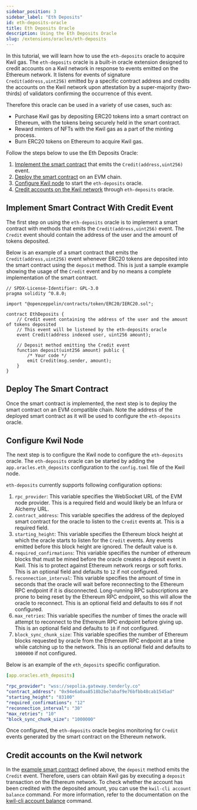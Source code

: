 ```yaml
---
sidebar_position: 3
sidebar_label: "Eth Deposits"
id: eth-deposits-oracle
title: Eth Deposits Oracle
description: Using the Eth Deposits Oracle
slug: /extensions/oracles/eth-deposits
---
```


In this tutorial, we will learn how to use the `eth-deposits` oracle to acquire Kwil gas. The `eth-deposits` oracle is a built-in oracle extension designed to credit accounts on a Kwil network in response to events emitted on the Ethereum network. It listens for events of signature `Credit(address,uint256)` emitted by a specific contract address and credits the accounts on the Kwil network upon attestation by a super-majority (two-thirds) of validators confirming the occurrence of this event.

Therefore this oracle can be used in a variety of use cases, such as:
- Purchase Kwil gas by depositing ERC20 tokens into a smart contract on Ethereum, with the tokens being securely held in the smart contract.
- Reward minters of NFTs with the Kwil gas as a part of the minting process.
- Burn ERC20 tokens on Ethereum to acquire Kwil gas.

Follow the steps below to use the Eth Deposits Oracle:
1. [Implement the smart contract](#implement-smart-contract-with-credit-event) that emits the `Credit(address,uint256)` event.
2. [Deploy the smart contract](#deploy-the-smart-contract) on an EVM chain.
3. [Configure Kwil node](#configure-kwil-node) to start the `eth-deposits` oracle.
4. [Credit accounts on the Kwil network](#credit-accounts-on-the-kwil-network) through `eth-deposits` oracle.

## Implement Smart Contract With Credit Event

The first step on using the `eth-deposits` oracle is to implement a smart contract with methods that emits the `Credit(address,uint256)` event. The `Credit` event should contain the address of the user and the amount of tokens deposited. 

Below is an example of a smart contract that emits the `Credit(address,uint256)` event whenever ERC20 tokens are deposited into the smart contract using the `deposit` method. This is just a sample example showing the usage of the `Credit` event and by no means a complete implementation of the smart contract. 

```solidity
// SPDX-License-Identifier: GPL-3.0
pragma solidity ^0.8.0;

import "@openzeppelin/contracts/token/ERC20/IERC20.sol";

contract EthDeposits {
    // Credit event containing the address of the user and the amount of tokens deposited
    // This event will be listened by the eth-deposits oracle
    event Credit(address indexed user, uint256 amount);

    // Deposit method emitting the Credit event
    function deposit(uint256 amount) public {
        /* Your code */
        emit Credit(msg.sender, amount);
    }
}
```

## Deploy The Smart Contract

Once the smart contract is implemented, the next step is to deploy the smart contract on an EVM compatible chain. Note the address of the deployed smart contract as it will be used to configure the `eth-deposits` oracle.

## Configure Kwil Node

The next step is to configure the Kwil node to configure the `eth-deposits` oracle. The `eth-deposits` oracle can be started by adding the `app.oracles.eth_deposits` configuration to the `config.toml` file of the Kwil node.

`eth-deposits` currently supports following configuration options:
1. `rpc_provider`: This variable specifies the WebSocket URL of the EVM node provider. This is a required field and would likely be an Infura or Alchemy URL.
2. `contract_address`: This variable specifies the address of the deployed smart contract for the oracle to listen to the `Credit` events at. This is a required field.
3. `starting_height`: This variable specifies the Ethereum block height at which the oracle starts to listen for the `Credit` events. Any events emitted before this block height are ignored. The default value is `0`.
4. `required_confirmations`: This variable specifies the number of ethereum blocks that must be mined before the oracle creates a deposit event in Kwil. This is to protect against Ethereum network reorgs or soft forks. This is an optional field and defaults to `12` if not configured.
5. `reconnection_interval`: This variable specifies the amount of time in seconds that the oracle will wait before reconnecting to the Ethereum RPC endpoint if it is disconnected. Long-running RPC subscriptions are prone to being reset by the Ethereum RPC endpoint, so this will allow the oracle to reconnect. This is an optional field and defaults to `60`s if not configured.
6. `max_retries`: This variable specifies the number of times the oracle will attempt to reconnect to the Ethereum RPC endpoint before giving up. This is an optional field and defaults to `10` if not configured.
7. `block_sync_chunk_size`: This variable specifies the number of Ethereum blocks requested by oracle from the Ethereum RPC endpoint at a time while catching up to the network. This is an optional field and defaults to `1000000` if not configured.

 Below is an example of the `eth_deposits` specific configuration.
```yaml
[app.oracles.eth_deposits]

"rpc_provider": "wss://sepolia.gateway.tenderly.co"
"contract_address": "0x94e6a0aa8518b2be7abaf9e76bfbb48cab1545ad"
"starting_height": "83100"
"required_confirmations": "12"
"reconnection_interval": "30"
"max_retries": "10"
"block_sync_chunk_size": "1000000"
```
Once configured, the `eth-deposits` oracle begins monitoring for `Credit` events generated by the smart contract on the Ethereum network.

## Credit accounts on the Kwil network

In the [example smart contract](#implement-smart-contract-with-credit-event) defined above, the `deposit` method emits the `Credit` event. Therefore, users can obtain Kwil gas by executing a `deposit` transaction on the Ethereum network. To check whether the account has been credited with the deposited amount, you can use the `kwil-cli account balance` command. For more information, refer to the documentation on the [kwil-cli account balance](/docs/ref/kwil-cli/account/balance) command.
